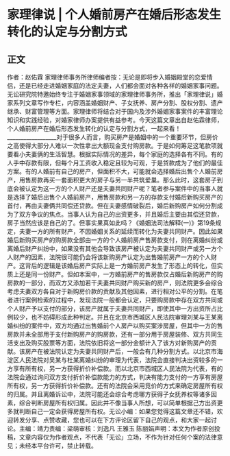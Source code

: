 # 家理律说 | 个人婚前房产在婚后形态发生转化的认定与分割方式
## 正文
作者：赵佑霖 家理律师事务所律师编者按：无论是即将步入婚姻殿堂的恋爱情侣，还是已经走进婚姻家庭的法定夫妻，人们都会面对各种各样的婚姻家事问题。无讼研究院特邀始终专注于婚姻家事领域的家理律师事务所，推出「家理律说」婚家系列文章写作专栏，内容涵盖婚姻财产、子女抚养、房产分割、股权分割、遗产继承、财富管理等方面。家理律师将结合对于国内及涉外婚姻家事案件的丰富理论知识和实践经验，对婚家律师办案提供有益参考。今天这篇文章出自赵佑霖律师，个人婚前房产在婚后形态发生转化的认定与分割方式，一起来看！__________________对于很多人而言，购买房产是婚姻中的一个重要环节，但房价之高使得大部分人难以一次性拿出大额现金支付购房款。于是如何筹足这笔款项就要看小夫妻俩的生活智慧。根据实际情况的差异，每个家庭的选择各有不同。有的人手中存款有限，但每个月工资收入稳定且较为可观，于是贷款成为了他们的最佳方案。有的人婚前有自己的房产，但面积不大，可能就会选择婚后出售个人婚前房产，用售房款再买一套面积更大的房子与另一半共筑爱巢。那么此时，这套房子到底会被认定为这一方的个人财产还是夫妻共同财产呢？笔者参与案件中的当事人就是选择了婚后出售个人婚前房产，用售房款和另一方的存款支付婚后新购买房产的首付，再由夫妻俩共同偿还贷款。但在夫妻感情破裂后，婚后新购房产如何分割成为了双方争议的焦点。当事人认为自己的出资更多，并且婚后主要由其偿还贷款，房子当然应该是自己的了。但事实果真如此吗？《婚姻法司法解释(一)》第19条规定，夫妻一方的所有财产，不因婚姻关系的延续而转化为夫妻共同财产。因此如果婚后新购买房产的购房款全部由一方的个人婚前房产售房款支付，则在离婚纠纷或离婚后财产纠纷中，如果没有其他会导致该房产被认定为夫妻共同财产或另一方个人财产的因素，法院很可能仍会将该新购房产认定为出售婚前房产一方的个人财产。这背后的逻辑是该婚后房产实际上是一方婚前房产发生了形态上的转化，但实质上还是同一份财产。但如本案中，一方婚前房产的售房款仅占婚后新购房产的购房款的一部分，而双方又添加若干夫妻共同财产购买新的房产，则法院更多会综合考虑夫妻双方各自对于新购房价款的贡献及其他因素，进行相对公平的分割。在笔者进行案例检索的过程中，发现法院一般都会认定，只要购房款中存在双方共同或个人财产予以支付的部分，该房产就属于夫妻共同财产，即使其中一方出资所占比例较少，也不妨碍形成此种判定。并且在北京市西城区人民法院审理刘某与王某离婚纠纷的案件中，双方均通过出售婚前个人房产以购买案涉房屋，但其中一方的售房款并未全部用于支付新购房产的购房款，还有一部分用于房屋装修、双方共同生活支出及购买股票等方面，法院依旧将这一部分金额计入了该方对新购房产的贡献。该房产在被法院认定为夫妻共同财产后，一般会有几种分割方式。以北京市海淀区人民法院对吴某与杜某离婚纠纷的审理为代表，法院会直接判决出资较多的一方享有所有权，另一方获得折价补偿款。而以北京市西城区人民法院为代表，有的法院会通过询问双方支付折价补偿款能力的方式，判决有能力支付的一方享有房屋所有权，另一方获得折价补偿款。还有的法院会采用竞价的方式来确定房屋所有权的归属。并且离婚诉讼中，法院可能还会综合考虑哪方获得子女抚养权等诸多因素，综合判断房屋所有权归属。因此并不像当事人所想，可以简单根据己方出资更多就判断自己一定会获得房屋所有权。无讼小编：如果您觉得这篇文章还不错，欢迎转发分享、点赞收藏，您也可以在下方评论区留下自己的观点，和大家一起讨论。主编：靖力责编：梁萌审核：刘逸凡 王雅玉 陈丽娟声明：本文为作者原创投稿，文章内容仅为作者观点，不代表「无讼」立场，不作为针对任何个案的法律意见；未经本平台许可，禁止转载。